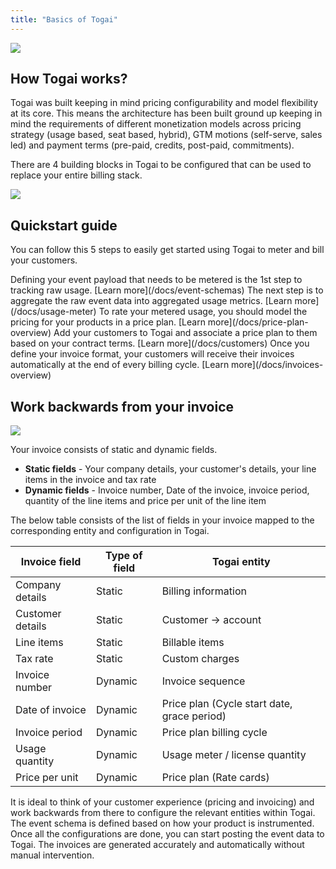 ```yaml
---
title: "Basics of Togai"
---
```


<Frame caption="Togai data flow">
  <img src="/docs/images/Togai-data-flow.png" />
</Frame>

## How Togai works?

Togai was built keeping in mind pricing configurability and model flexibility at its core. This means the architecture has been built ground up keeping in mind the requirements of different monetization models across pricing strategy (usage based, seat based, hybrid), GTM motions (self-serve, sales led) and payment terms (pre-paid, credits, post-paid, commitments).

There are 4 building blocks in Togai to be configured that can be used to replace your entire billing stack.

<Frame caption="Configurable entities in Togai">
  <img src="/docs/images/togai-entities.png" />
</Frame>

## Quickstart guide

You can follow this 5 steps to easily get started using Togai to meter and bill your customers.

<Steps>
  <Step title="Create an event schema">
    Defining your event payload that needs to be metered is the 1st step to tracking raw usage. [Learn more](/docs/event-schemas)
  </Step>
  <Step title="Define your metering aggregation">
    The next step is to aggregate the raw event data into aggregated usage metrics. [Learn more](/docs/usage-meter)
  </Step>
  <Step title="Configure your price plan">
    To rate your metered usage, you should model the pricing for your products in a price plan. [Learn more](/docs/price-plan-overview)
  </Step>
  <Step title="Onboard your customers">
    Add your customers to Togai and associate a price plan to them based on your contract terms. [Learn more](/docs/customers)
  </Step>
  <Step title="Automate your invoicing">
    Once you define your invoice format, your customers will receive their invoices automatically at the end of every billing cycle. [Learn more](/docs/invoices-overview)
  </Step>

</Steps>

## Work backwards from your invoice

<Frame caption="Working backwards from your customer invoice">
  <img src="/docs/images/sample-invoice.png" />
</Frame>

Your invoice consists of static and dynamic fields. 

* **Static fields** - Your company details, your customer's details, your line items in the invoice and tax rate
* **Dynamic fields** - Invoice number, Date of the invoice, invoice period, quantity of the line items and price per unit of the line item

The below table consists of the list of fields in your invoice mapped to the corresponding entity and configuration in Togai.

| Invoice field      | Type of field | Togai entity      |
| ------------------ | ------------- |-------------------|
| Company details    | Static        |Billing information|
| Customer details   | Static        |Customer -> account|
| Line items         | Static        |Billable items     |
| Tax rate           | Static        |Custom charges     |
| Invoice number     | Dynamic       |Invoice sequence   |
| Date of invoice    | Dynamic       |Price plan (Cycle start date, grace period) |
| Invoice period     | Dynamic       |Price plan billing cycle|
| Usage quantity     | Dynamic       |Usage meter / license quantity|
| Price per unit     | Dynamic       |Price plan (Rate cards)|


It is ideal to think of your customer experience (pricing and invoicing) and work backwards from there to configure the relevant entities within Togai. The event schema is defined based on how your product is instrumented. Once all the configurations are done, you can start posting the event data to Togai. The invoices are generated accurately and automatically without manual intervention.